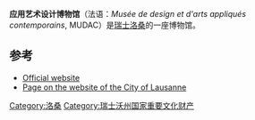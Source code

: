 {{Infobox museum
| name             = 应用艺术设计博物馆
| native_name      = Musée de design et d'arts appliqués contemporains
| native_name_lang = fr
| image            = File:Mudac.jpg
| imagesize        = 250
| latitude         = 46.5221
| longitude        = 6.6353
| coordinates_region = CH
| coordinates_display = inline,title
| location         = [[瑞士|瑞士]][[洛桑|洛桑]]
| website          = [http://www.mudac.ch www.mudac.ch]
}}
'''应用艺术设计博物馆'''（法语：''Musée de design et d'arts appliqués contemporains'', MUDAC）是[[瑞士|瑞士]][[洛桑|洛桑]]的一座博物馆。

== 参考 ==
{{Reflist}}
* [http://www.mudac.ch Official website] {{Wayback|url=http://www.mudac.ch/ |date=20060827075738 }}
* [https://archive.is/20130628070359/http://www.lausanne.ch/en/ville-culturelle/culture-a-vivre/musees/adresses-musees/mudac.html Page on the website of the City of Lausanne]
[[Category:洛桑|Category:洛桑]]
[[Category:瑞士沃州国家重要文化财产|Category:瑞士沃州国家重要文化财产]]